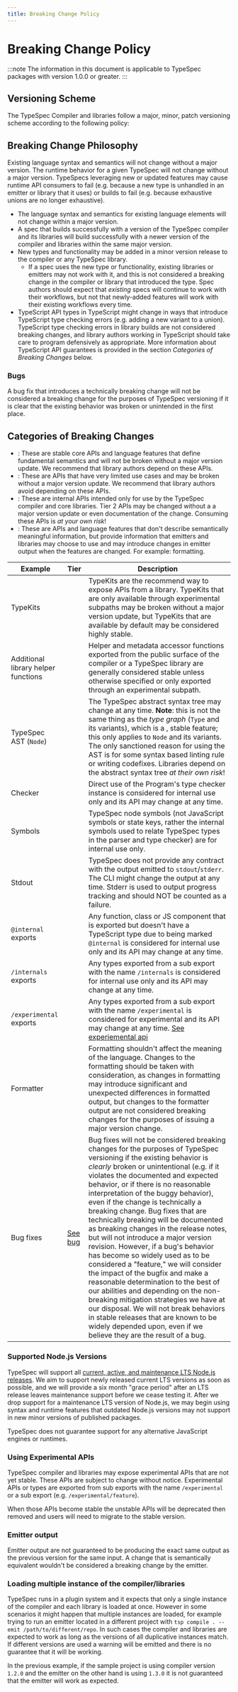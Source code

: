 ```yaml
---
title: Breaking Change Policy
---
```


# Breaking Change Policy


:::note
The information in this document is applicable to TypeSpec packages with version 1.0.0 or greater.
:::

## Versioning Scheme

The TypeSpec Compiler and libraries follow a major, minor, patch versioning scheme according to the following policy:

## Breaking Change Philosophy

Existing language syntax and semantics will not change without a major version.
The runtime behavior for a given TypeSpec will not change without a major version.
TypeSpecs leveraging new or updated features may cause runtime API consumers to fail
(e.g. because a new type is unhandled in an emitter or library that it uses)
or builds to fail (e.g. because exhaustive unions are no longer exhaustive).

- The language syntax and semantics for existing language elements will not change within a major version.
- A spec that builds successfully with a version of the TypeSpec compiler and its libraries will build successfully with a newer version of the compiler and libraries within the same major version.
- New types and functionality may be added in a minor version release to the compiler or any TypeSpec library.
  - If a spec uses the new type or functionality, existing libraries or emitters may not work with it, and this is not considered a breaking change in the compiler or library that introduced the type. Spec authors should expect that _existing_ specs will continue to work with their workflows, but not that newly-added features will work with their existing workflows every time.
- TypeScript API types in TypeScript might change in ways that introduce TypeScript type checking errors (e.g. adding a new variant to a union). TypeScript type checking errors in library builds are not considered breaking changes, and library authors working in TypeScript should take care to program defensively as appropriate. More information about TypeScript API guarantees is provided in the section _Categories of Breaking Changes_ below.

### Bugs

A bug fix that introduces a technically breaking change will not be considered a breaking change for the purposes of TypeSpec versioning if it is clear that the existing behavior was broken or unintended in the first place.

## Categories of Breaking Changes

- <Badge text="Tier 0" variant="success" />: These are stable core APIs and language features that
  define fundamental semantics and will not be broken without a major version update. We recommend
  that library authors depend on these APIs.
- <Badge text="Tier 1" variant="caution" />: These are APIs that have very limited use cases and may
  be broken without a major version update. We recommend that library authors avoid depending on
  these APIs.
- <Badge text="Tier 2" variant="danger" />: These are internal APIs intended only for use by the
  TypeSpec compiler and core libraries. Tier 2 APIs may be changed without a a major version update
  or even documentation of the change. Consuming these APIs is _at your own risk_!
- <Badge text="Tier 3" variant="note" />: These are APIs and language features that don't describe
  semantically meaningful information, but provide information that emitters and libraries may
  choose to use and may introduce changes in emitter output when the features are changed. For
  example: formatting.

| Example                             | Tier                                 | Description                                                                                                                                                                                                                                                                                                                                                                                                                                                                                                                                                                                                                                                                                                                                                                                                                                                                                                                      |
| ----------------------------------- | ------------------------------------ | -------------------------------------------------------------------------------------------------------------------------------------------------------------------------------------------------------------------------------------------------------------------------------------------------------------------------------------------------------------------------------------------------------------------------------------------------------------------------------------------------------------------------------------------------------------------------------------------------------------------------------------------------------------------------------------------------------------------------------------------------------------------------------------------------------------------------------------------------------------------------------------------------------------------------------- |
| TypeKits                            | <Badge text="0" variant="success" /> | TypeKits are the recommend way to expose APIs from a library. TypeKits that are only available through experimental subpaths may be broken without a major version update, but TypeKits that are available by default may be considered highly stable.                                                                                                                                                                                                                                                                                                                                                                                                                                                                                                                                                                                                                                                                           |
| Additional library helper functions | <Badge text="0" variant="success" /> | Helper and metadata accessor functions exported from the public surface of the compiler or a TypeSpec library are generally considered stable unless otherwise specified or only exported through an experimental subpath.                                                                                                                                                                                                                                                                                                                                                                                                                                                                                                                                                                                                                                                                                                       |
| TypeSpec AST (`Node`)               | <Badge text="1" variant="caution" /> | The TypeSpec abstract syntax tree may change at any time. **Note**: this is not the same thing as the _type graph_ (`Type` and its variants), which is a <Badge text="Tier 0" variant="success" />, stable feature; this only applies to `Node` and its variants. The only sanctioned reason for using the AST is for some syntax based linting rule or writing codefixes. Libraries depend on the abstract syntax tree _at their own risk_!                                                                                                                                                                                                                                                                                                                                                                                                                                                                                     |
| Checker                             | <Badge text="2" variant="danger" />  | Direct use of the Program's type checker instance is considered for internal use only and its API may change at any time.                                                                                                                                                                                                                                                                                                                                                                                                                                                                                                                                                                                                                                                                                                                                                                                                        |
| Symbols                             | <Badge text="2" variant="danger" />  | TypeSpec node symbols (not JavaScript symbols or state keys, rather the internal symbols used to relate TypeSpec types in the parser and type checker) are for internal use only.                                                                                                                                                                                                                                                                                                                                                                                                                                                                                                                                                                                                                                                                                                                                                |
| Stdout                              | <Badge text="2" variant="danger" />  | TypeSpec does not provide any contract with the output emitted to `stdout`/`stderr`. The CLI might change the output at any time. Stderr is used to output progress tracking and should NOT be counted as a failure.                                                                                                                                                                                                                                                                                                                                                                                                                                                                                                                                                                                                                                                                                                             |
| `@internal` exports                 | <Badge text="2" variant="danger" />  | Any function, class or JS component that is exported but doesn't have a TypeScript type due to being marked `@internal` is considered for internal use only and its API may change at any time.                                                                                                                                                                                                                                                                                                                                                                                                                                                                                                                                                                                                                                                                                                                                  |
| `/internals` exports                | <Badge text="2" variant="danger" />  | Any types exported from a sub export with the name `/internals` is considered for internal use only and its API may change at any time.                                                                                                                                                                                                                                                                                                                                                                                                                                                                                                                                                                                                                                                                                                                                                                                          |
| `/experimental` exports             | <Badge text="2" variant="danger" />  | Any types exported from a sub export with the name `/experimental` is considered for experimental and its API may change at any time. [See experiemental api](#experimental-apis)                                                                                                                                                                                                                                                                                                                                                                                                                                                                                                                                                                                                                                                                                                                                                |
| Formatter                           | <Badge text="3" variant="note" />    | Formatting shouldn't affect the meaning of the language. Changes to the formatting should be taken with consideration, as changes in formatting may introduce significant and unexpected differences in formatted output, but changes to the formatter output are not considered breaking changes for the purposes of issuing a major version change.                                                                                                                                                                                                                                                                                                                                                                                                                                                                                                                                                                            |
| Bug fixes                           | [See bug](#bugs)                     | Bug fixes will not be considered breaking changes for the purposes of TypeSpec versioning if the existing behavior is _clearly_ broken or unintentional (e.g. if it violates the documented and expected behavior, or if there is no reasonable interpretation of the buggy behavior), even if the change is technically a breaking change. Bug fixes that are technically breaking will be documented as breaking changes in the release notes, but will not introduce a major version revision. However, if a bug's behavior has become so widely used as to be considered a "feature," we will consider the impact of the bugfix and make a reasonable determination to the best of our abilities and depending on the non-breaking mitigation strategies we have at our disposal. We will not break behaviors in stable releases that are known to be widely depended upon, even if we believe they are the result of a bug. |

### Supported Node.js Versions

TypeSpec will support all [current, active, and maintenance LTS Node.js releases](https://nodejs.org/en/about/previous-releases). We aim to support newly released current LTS versions as soon as possible, and we will provide a six month "grace period" after an LTS release leaves maintenance support before we cease testing it. After we drop support for a maintenance LTS version of Node.js, we may begin using syntax and runtime features that outdated Node.js versions may not support in new minor versions of published packages.

TypeSpec does not guarantee support for any alternative JavaScript engines or runtimes.

### Using Experimental APIs <Badge text="Tier 3" variant="danger" />

TypeSpec compiler and libraries may expose experimental APIs that are not yet stable. These APIs are subject to change without notice.
Experimental APIs or types are exported from sub exports with the name `/experimental` or a sub export (e.g. `/experimental/feature`).

When those APIs become stable the unstable APIs will be deprecated then removed and users will need to migrate to the stable version.

### Emitter output

Emitter output are not guaranteed to be producing the exact same output as the previous version for the same input. A change that is semantically equivalent wouldn't be considered a breaking change by the emitter.

### Loading multiple instance of the compiler/libraries

TypeSpec runs in a plugin system and it expects that only a single instance of the compiler and each library is loaded at once.
However in some scenarios it might happen that multiple instances are loaded, for example trying to run an emitter located in a different project with `tsp compile . --emit /path/to/different/repo`.
In such cases the compiler and libraries are expected to work as long as the versions of all duplicative instances match. If different versions are used a warning will be emitted and there is no guarantee that it will be working.

In the previous example, if the sample project is using compiler version `1.2.0` and the emitter on the other hand is using `1.3.0` it is not guaranteed that the emitter will work as expected.
